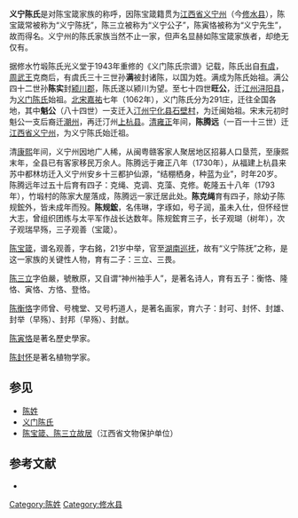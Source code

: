 '''义宁陈氏'''是对陈宝箴家族的称呼，因陈宝箴籍贯为[[江西省|江西省]][[义宁州|义宁州]]（今[[修水县|修水县]]），陈宝箴常被称为“义宁陈抚”，陈三立被称为“义宁公子”，陈寅恪被称为“义宁先生”，故而得名。义宁州的陈氏家族当然不止一家，但声名显赫如陈宝箴家族者，却绝无仅有。

据修水竹塅陈氏光义堂于1943年重修的《义门陈氏宗谱》记载，陈氏出自[[有虞|有虞]]，[[周武王|周武王]]克商后，有虞氏三十三世孙'''满'''被封诸陈，以国为姓。满成为陈氏始祖。满公四十二世孙'''陈实'''封[[颍川郡|颍川郡]]，陈氏遂以颍川为望。至七十四世'''旺公'''，迁[[江州|江州]][[浔阳县|浔阳县]]，为[[义门陈氏|义门陈氏]]始祖。[[北宋|北宋]][[嘉祐|嘉祐]]七年（1062年），义门陈氏分为291庄，迁往全国各地，其中'''魁公'''（八十四世）一支迁入[[汀州|汀州]][[宁化县|宁化县]][[石壁村|石壁村]]，为迁闽始祖。宋末元初时魁公一支后裔迁[[潮州|潮州]]，再迁汀州[[上杭县|上杭县]]。[[清|清]][[雍正|雍正]]年间，'''陈腾远'''（一百一十三世）迁[[江西省|江西省]][[义宁州|义宁州]]，为义宁陈氏始迁祖。

清[[康熙|康熙]]年间，义宁州因地广人稀，从闽粤赣客家人聚居地区招募人口垦荒，至康熙末年，全县已有客家移民万余人。陈腾远于雍正八年（1730年），从福建上杭县来苏中都林坊迁入义宁州安乡十三都护仙源，“结棚栖身，种蓝为业”，时年20岁。陈腾远年过五十后育有四子：克绳、克调、克藻、克修。乾隆五十八年（1793年），竹塅村的陈家大屋落成，陈腾远一家迁居此处。'''陈克绳'''育有四子，除幼子陈规鋐外，皆未成年而殁。'''陈规鋐'''，名伟琳，字琢如，号子润，虽未入仕，但怀经世大志，曾组织团练与太平军作战长达数年。陈规鋐育三子，长子观瑚（树年），次子观瑞早殇，三子观善（宝箴）。

[[陈宝箴|陈宝箴]]，谱名观善，字右銘，21岁中举，官至[[湖南巡抚|湖南巡抚]]，故有“义宁陈抚”之称，是这一家族的关键性人物，育有二子：三立、三畏。

[[陈三立|陈三立]]字伯嚴，號散原，又自谓“神州袖手人”，是著名诗人，育有五子：衡恪、隆恪、寅恪、方恪、登恪。

[[陈衡恪|陈衡恪]]字师曾、号槐堂、又号朽道人，是著名画家，育六子：封可、封怀、封雄、封举（早殇）、封邦（早殇）、封猷。

[[陈寅恪|陈寅恪]]是著名歷史學家。

[[陈封怀|陈封怀]]是著名植物学家。

== 参见 ==
*[[陈姓|陈姓]]
*[[义门陈氏|义门陈氏]]
*[[陈宝箴、陈三立故居|陈宝箴、陈三立故居]]（江西省文物保护单位）

== 参考文献 ==
*{{Cite book |author=叶绍荣 |title=陈寅恪家世 |publisher=中国文史出版社 |year=2009 |isbn=978-7-5034-2305-6 }}

{{義寧陳氏}}
[[Category:陈姓|Category:陈姓]]
[[Category:修水县|Category:修水县]]